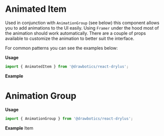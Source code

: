 

# Animated Item

Used in conjunction with `AnimationGroup` (see below) this component allows you to add animations to the UI easily. Using `Framer` under the hood most of the animation should work automatically. There are a couple of props available to customize the animation to better suit the interface.

For common patterns you can see the examples below:


__Usage__

```jsx
import { AnimatedItem } from '@drawbotics/react-drylus';
```

__Example__
<Playground component={AnimatedItem}>
  <AnimatedItem><div></div></AnimatedItem>
</Playground>


# Animation Group

__Usage__

```jsx
import { AnimationGroup } from '@drawbotics/react-drylus';
```

__Example__
<Playground component={AnimationGroup}>
  <AnimationGroup>
    <AnimatedItem>Item</AnimatedItem>
  </AnimationGroup>
</Playground>
